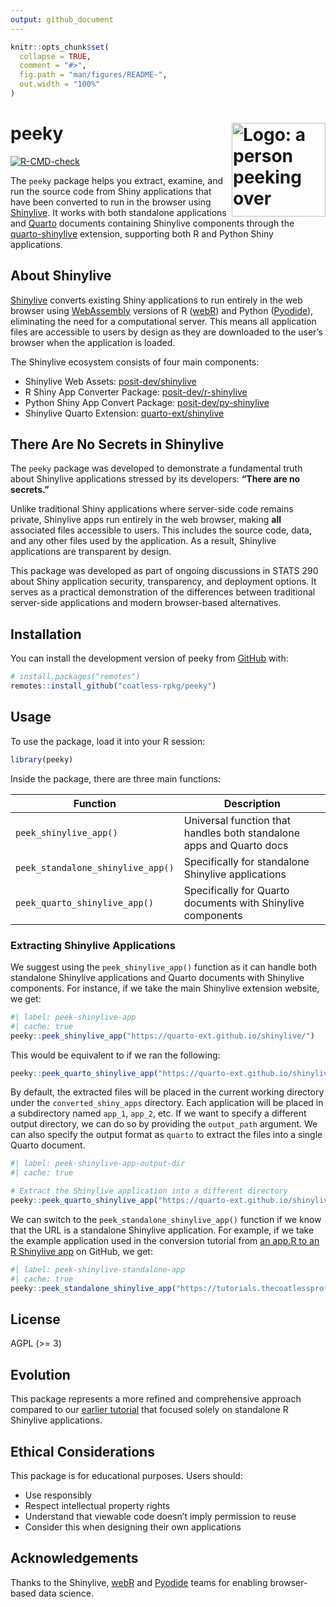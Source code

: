 ```yaml
---
output: github_document
---
```


<!-- README.md is generated from README.Rmd. Please edit that file -->

```r
knitr::opts_chunk$set(
  collapse = TRUE,
  comment = "#>",
  fig.path = "man/figures/README-",
  out.width = "100%"
)
```

# peeky  <img src="man/figures/logo-peeky.png" align="right" alt="Logo: a person peeking over someone who is coding close to their monitor." width="150"/>

<!-- badges: start -->
[![R-CMD-check](https://github.com/coatless-rpkg/peeky/actions/workflows/R-CMD-check.yaml/badge.svg)](https://github.com/coatless-rpkg/peeky/actions/workflows/R-CMD-check.yaml)
<!-- badges: end -->

The `peeky` package helps you extract, examine, and run the source code from Shiny 
applications that have been converted to run in the browser using [Shinylive][slexplain].
It works with both standalone applications and [Quarto][quarto] documents 
containing Shinylive components through the [quarto-shinylive][qsl] extension,
supporting both R and Python Shiny applications.

## About Shinylive

[Shinylive][slexplain] converts existing Shiny applications
to run entirely in the web browser using [WebAssembly][wasm] versions of
R ([webR][webr]) and Python ([Pyodide][pyodide]), eliminating the 
need for a computational server. This means all 
application files are accessible to users by design as they are downloaded
to the user's browser when the application is loaded.

The Shinylive ecosystem consists of four main components: 

- Shinylive Web Assets: [posit-dev/shinylive](https://github.com/posit-dev/shinylive)
- R Shiny App Converter Package: [posit-dev/r-shinylive](https://github.com/posit-dev/r-shinylive)
- Python Shiny App Convert Package: [posit-dev/py-shinylive](https://github.com/posit-dev/py-shinylive)
- Shinylive Quarto Extension: [quarto-ext/shinylive](https://github.com/quarto-ext/shinylive)

## There Are No Secrets in Shinylive

The `peeky` package was developed to demonstrate a fundamental truth about 
Shinylive applications stressed by its developers: **"There are no secrets."**

Unlike traditional Shiny applications where server-side code remains private,
Shinylive apps run entirely in the web browser, making **all** associated 
files accessible to users. This includes the source code, data, and any other
files used by the application. As a result, Shinylive applications are
transparent by design.

This package was developed as part of ongoing discussions in STATS 290 about
Shiny application security, transparency, and deployment options. It serves as
a practical demonstration of the differences between traditional server-side 
applications and modern browser-based alternatives.

## Installation

You can install the development version of peeky from [GitHub](https://github.com/) with:

```r
# install.packages("remotes")
remotes::install_github("coatless-rpkg/peeky")
```

## Usage

To use the package, load it into your R session:

```r
library(peeky)
```

Inside the package, there are three main functions:

| Function | Description |
|----------|-------------|
| `peek_shinylive_app()` | Universal function that handles both standalone apps and Quarto docs |
| `peek_standalone_shinylive_app()` | Specifically for standalone Shinylive applications |
| `peek_quarto_shinylive_app()` | Specifically for Quarto documents with Shinylive components |


### Extracting Shinylive Applications

We suggest using the `peek_shinylive_app()` function as it can handle both 
standalone Shinylive applications and Quarto documents with Shinylive components.
For instance, if we take the main Shinylive extension website, we get:

```r
#| label: peek-shinylive-app
#| cache: true
peeky::peek_shinylive_app("https://quarto-ext.github.io/shinylive/")
```

This would be equivalent to if we ran the following:

```r
peeky::peek_quarto_shinylive_app("https://quarto-ext.github.io/shinylive/")
```

By default, the extracted files will be placed in the current working directory
under the `converted_shiny_apps` directory. Each application will be placed in a
subdirectory named `app_1`, `app_2`, etc. If we want to specify a different
output directory, we can do so by providing the `output_path` argument. We
can also specify the output format as `quarto` to extract the files into a
single Quarto document.

```r
#| label: peek-shinylive-app-output-dir
#| cache: true

# Extract the Shinylive application into a different directory
peeky::peek_quarto_shinylive_app("https://quarto-ext.github.io/shinylive/", output_format = "quarto")
```

We can switch to the `peek_standalone_shinylive_app()` function if we know that
the URL is a standalone Shinylive application. For example, if we take the
example application used in the conversion tutorial from [an app.R to an R Shinylive app](https://github.com/coatless-tutorials/convert-shiny-app-r-shinylive)
on GitHub, we get:

```r
#| label: peek-shinylive-standalone-app
#| cache: true
peeky::peek_standalone_shinylive_app("https://tutorials.thecoatlessprofessor.com/convert-shiny-app-r-shinylive/")
```

## License

AGPL (>= 3)

## Evolution

This package represents a more refined and comprehensive approach compared to 
our [earlier tutorial][peeksl]
that focused solely on standalone R Shinylive applications. 

## Ethical Considerations

This package is for educational purposes. Users should:

- Use responsibly
- Respect intellectual property rights
- Understand that viewable code doesn't imply permission to reuse
- Consider this when designing their own applications

## Acknowledgements

Thanks to the Shinylive, [webR](https://docs.r-wasm.org/webr/latest/) and [Pyodide](https://pyodide.org/en/stable/) teams for enabling browser-based data science.

[quarto]: https://quarto.org
[slexplain]: https://shiny.posit.co/py/docs/shinylive.html
[qsl]: https://github.com/quarto-ext/shinylive
[webr]: https://docs.r-wasm.org/webr/latest/
[pyodide]: https://pyodide.org/en/stable/
[peeksl]: https://github.com/coatless-tutorials/peeking-at-an-r-shinylive-app-source-code
[wasm]: https://webassembly.org/
